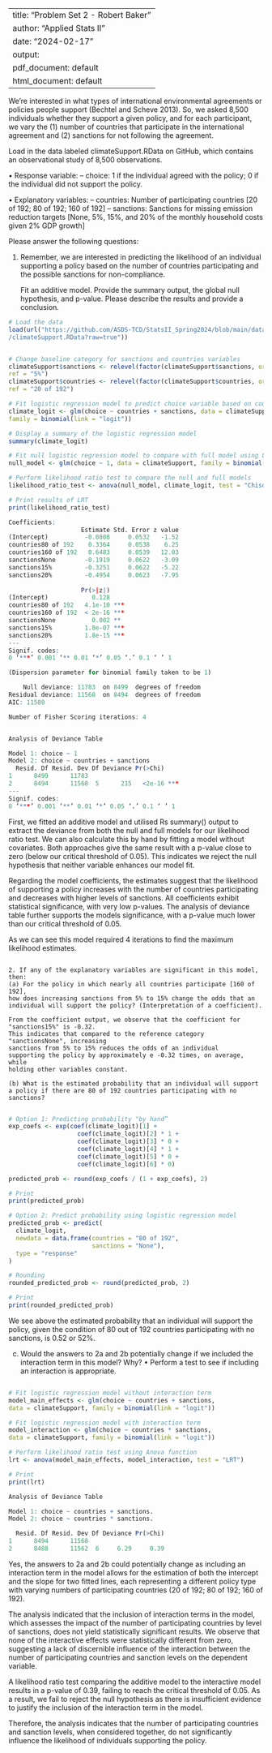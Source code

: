 

---
title: "Problem Set 2 - Robert Baker"
author: "Applied Stats II"
date: "2024-02-17"
output:
  pdf_document: default
  html_document: default
---



We’re interested in what types of international environmental agreements or policies people support (Bechtel and Scheve 2013). So, we asked 8,500 individuals whether they support a given policy, and for each participant, we vary the (1) number of countries that participate in the international agreement and (2) sanctions for not following the agreement.

Load in the data labeled climateSupport.RData on GitHub, which contains an observational study of 8,500 observations.

• Response variable:
– choice: 1 if the individual agreed with the policy; 0 if the individual did not support the policy.

• Explanatory variables:
– countries: Number of participating countries [20 of 192; 80 of 192; 160 of 192] – sanctions: Sanctions for missing emission reduction targets [None, 5%, 15%,
and 20% of the monthly household costs given 2% GDP growth]


Please answer the following questions:

1. Remember, we are interested in predicting the likelihood of an individual supporting a policy based on the number of countries participating and the possible sanctions for non-compliance.

      Fit an additive model. Provide the summary output, the global null hypothesis, and          p-value. Please describe the results and provide a conclusion.
    
    
``` r
# Load the data 
load(url("https://github.com/ASDS-TCD/StatsII_Spring2024/blob/main/datasets
/climateSupport.RData?raw=true"))


# Change baseline category for sanctions and countries variables
climateSupport$sanctions <- relevel(factor(climateSupport$sanctions, ordered = F), 
ref = "5%")
climateSupport$countries <- relevel(factor(climateSupport$countries, ordered = F), 
ref = "20 of 192")

# Fit logistic regression model to predict choice variable based on countries & sanctions
climate_logit <- glm(choice ~ countries + sanctions, data = climateSupport, 
family = binomial(link = "logit"))

# Display a summary of the logistic regression model
summary(climate_logit)

# Fit null logistic regression model to compare with full model using LRT
null_model <- glm(choice ~ 1, data = climateSupport, family = binomial(link = "logit"))

# Perform likelihood ratio test to compare the null and full models
likelihood_ratio_test <- anova(null_model, climate_logit, test = "Chisq")

# Print results of LRT
print(likelihood_ratio_test)

```


```r
Coefficients:
                    Estimate Std. Error z value
(Intercept)          -0.0808     0.0532   -1.52
countries80 of 192    0.3364     0.0538    6.25
countries160 of 192   0.6483     0.0539   12.03
sanctionsNone        -0.1919     0.0622   -3.09
sanctions15%         -0.3251     0.0622   -5.22
sanctions20%         -0.4954     0.0623   -7.95
           
                    Pr(>|z|)    
(Intercept)            0.128    
countries80 of 192   4.1e-10 ***
countries160 of 192  < 2e-16 ***
sanctionsNone          0.002 ** 
sanctions15%         1.8e-07 ***
sanctions20%         1.8e-15 ***
---
Signif. codes:  
0 ‘***’ 0.001 ‘** 0.01 ‘*’ 0.05 ‘.’ 0.1 ‘ ’ 1

(Dispersion parameter for binomial family taken to be 1)

    Null deviance: 11783  on 8499  degrees of freedom
Residual deviance: 11568  on 8494  degrees of freedom
AIC: 11580

Number of Fisher Scoring iterations: 4


Analysis of Deviance Table

Model 1: choice ~ 1
Model 2: choice ~ countries + sanctions
  Resid. Df Resid. Dev Df Deviance Pr(>Chi)    
1      8499      11783                         
2      8494      11568  5      215   <2e-16 ***
---
Signif. codes:  
0 ‘***’ 0.001 ‘**’ 0.01 ‘*’ 0.05 ‘.’ 0.1 ‘ ’ 1

```


First, we fitted an additive model and utilised Rs summary() output to extract the deviance from both the null 
and full models for our likelihood ratio test. We can also calculate this by hand by fitting a model 
without covariates. Both approaches give the same result with a p-value close to zero (below our critical threshold of 0.05). 
This indicates we reject the null hypothesis that neither variable enhances our model fit. 

Regarding the model coefficients, the estimates suggest that the likelihood of supporting a policy increases with the number of countries participating and decreases with higher levels of sanctions. All coefficients exhibit statistical significance, with 
very low p-values. The analysis of deviance table further supports the models significance, with a p-value much lower than our critical threshold of 0.05.

As we can see this model required 4 iterations to find the maximum likelihood estimates.


```

2. If any of the explanatory variables are significant in this model, then:
(a) For the policy in which nearly all countries participate [160 of 192], 
how does increasing sanctions from 5% to 15% change the odds that an 
individual will support the policy? (Interpretation of a coefficient).

From the coefficient output, we observe that the coefficient for "sanctions15%" is -0.32. 
This indicates that compared to the reference category "sanctionsNone", increasing 
sanctions from 5% to 15% reduces the odds of an individual 
supporting the policy by approximately e -0.32 times, on average, while 
holding other variables constant.

(b) What is the estimated probability that an individual will support 
a policy if there are 80 of 192 countries participating with no sanctions?

```


```r

# Option 1: Predicting probability "by hand”
exp_coefs <- exp(coef(climate_logit)[1] + 
                   coef(climate_logit)[2] * 1 + 
                   coef(climate_logit)[3] * 0 + 
                   coef(climate_logit)[4] * 1 + 
                   coef(climate_logit)[5] * 0 + 
                   coef(climate_logit)[6] * 0)

predicted_prob <- round(exp_coefs / (1 + exp_coefs), 2)

# Print 
print(predicted_prob)

# Option 2: Predict probability using logistic regression model 
predicted_prob <- predict(
  climate_logit,                                   
  newdata = data.frame(countries = "80 of 192",    
                       sanctions = "None"),          
  type = "response"                                
)

# Rounding
rounded_predicted_prob <- round(predicted_prob, 2)

# Print
print(rounded_predicted_prob)

```

We see above the estimated probability that an individual will support the policy, given the condition of 80 out of 192 countries participating with no sanctions, is 0.52 or 52%.



(c) Would the answers to 2a and 2b potentially change if we included the interaction term in this model? Why?
• Perform a test to see if including an interaction is appropriate.


```r

# Fit logistic regression model without interaction term
model_main_effects <- glm(choice ~ countries + sanctions, 
data = climateSupport, family = binomial(link = "logit"))

# Fit logistic regression model with interaction term
model_interaction <- glm(choice ~ countries * sanctions, 
data = climateSupport, family = binomial(link = "logit"))

# Perform likelihood ratio test using Anova function
lrt <- anova(model_main_effects, model_interaction, test = "LRT")

# Print
print(lrt) 

```


```r
Analysis of Deviance Table

Model 1: choice ~ countries + sanctions.
Model 2: choice ~ countries * sanctions.

  Resid. Df Resid. Dev Df Deviance Pr(>Chi)
1      8494      11568                     
2      8488      11562  6     6.29     0.39

```


Yes, the answers to 2a and 2b could potentially change as including an interaction term in the model allows for the estimation of both the intercept and the slope for two fitted lines, each representing a different policy type with varying numbers of participating countries (20 of 192; 80 of 192; 160 of 192). 


The analysis indicated that the inclusion of interaction terms in the model, which assesses the impact of the number of participating countries by level of sanctions, does not yield statistically significant results.  We observe that none of the interactive effects were statistically different from zero, suggesting a lack of discernible influence of the interaction between the number of participating countries and sanction levels on the dependent variable.

A likelihood ratio test comparing the additive model to the interactive model results in a p-value of 0.39, failing to reach the critical threshold of 0.05. As a result, we fail to reject the null hypothesis as there is insufficient evidence to justify the inclusion of the interaction term in the model.

Therefore, the analysis indicates that the number of participating countries and sanction levels, when considered together, do not significantly influence the likelihood of individuals supporting the policy. 

